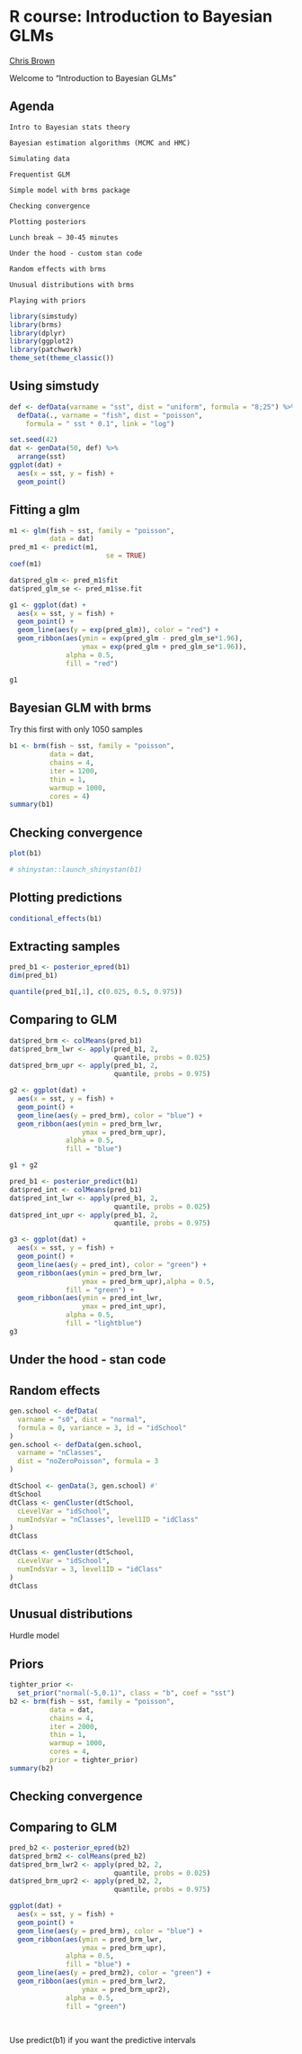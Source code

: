 # R course: Introduction to Bayesian GLMs

[Chris Brown](https://experts.griffith.edu.au/7867-chris-brown)

Welcome to  "Introduction to Bayesian GLMs"

## Agenda 

    Intro to Bayesian stats theory

    Bayesian estimation algorithms (MCMC and HMC)

    Simulating data
    
    Frequentist GLM

    Simple model with brms package

    Checking convergence

    Plotting posteriors

    Lunch break ~ 30-45 minutes

    Under the hood - custom stan code

    Random effects with brms

    Unusual distributions with brms

    Playing with priors


```r
library(simstudy)
library(brms)
library(dplyr)
library(ggplot2)
library(patchwork)
theme_set(theme_classic())
```


## Using simstudy

```r
def <- defData(varname = "sst", dist = "uniform", formula = "8;25") %>%
  defData(., varname = "fish", dist = "poisson", 
    formula = " sst * 0.1", link = "log")
```

```r
set.seed(42)
dat <- genData(50, def) %>%
  arrange(sst)
ggplot(dat) + 
  aes(x = sst, y = fish) + 
  geom_point()
```
## Fitting a glm

```r
m1 <- glm(fish ~ sst, family = "poisson",
          data = dat)
pred_m1 <- predict(m1,
                        se = TRUE)
coef(m1)
```

```r
dat$pred_glm <- pred_m1$fit
dat$pred_glm_se <- pred_m1$se.fit

g1 <- ggplot(dat) + 
  aes(x = sst, y = fish) + 
  geom_point() + 
  geom_line(aes(y = exp(pred_glm)), color = "red") + 
  geom_ribbon(aes(ymin = exp(pred_glm - pred_glm_se*1.96),
                  ymax = exp(pred_glm + pred_glm_se*1.96)),
              alpha = 0.5, 
              fill = "red")

g1
```
## Bayesian GLM with brms

Try this first with only 1050 samples

```r
b1 <- brm(fish ~ sst, family = "poisson",
          data = dat,
          chains = 4,
          iter = 1200,
          thin = 1,
          warmup = 1000,
          cores = 4)
summary(b1)
```

## Checking convergence 

```r
plot(b1)
```


```r
# shinystan::launch_shinystan(b1)
```


## Plotting predictions 

```r
conditional_effects(b1)
```
## Extracting samples 

```r
pred_b1 <- posterior_epred(b1)
dim(pred_b1)

```

```r
quantile(pred_b1[,1], c(0.025, 0.5, 0.975))
```



## Comparing to GLM 


```r
dat$pred_brm <- colMeans(pred_b1)
dat$pred_brm_lwr <- apply(pred_b1, 2, 
                          quantile, probs = 0.025)
dat$pred_brm_upr <- apply(pred_b1, 2, 
                          quantile, probs = 0.975)

g2 <- ggplot(dat) + 
  aes(x = sst, y = fish) + 
  geom_point() + 
  geom_line(aes(y = pred_brm), color = "blue") + 
  geom_ribbon(aes(ymin = pred_brm_lwr,
                  ymax = pred_brm_upr),
              alpha = 0.5, 
              fill = "blue")
```

```r
g1 + g2
```

```r
pred_b1 <- posterior_predict(b1)
dat$pred_int <- colMeans(pred_b1)
dat$pred_int_lwr <- apply(pred_b1, 2, 
                          quantile, probs = 0.025)
dat$pred_int_upr <- apply(pred_b1, 2, 
                          quantile, probs = 0.975)

g3 <- ggplot(dat) + 
  aes(x = sst, y = fish) + 
  geom_point() + 
  geom_line(aes(y = pred_int), color = "green") + 
  geom_ribbon(aes(ymin = pred_brm_lwr,
                  ymax = pred_brm_upr),alpha = 0.5, 
              fill = "green") +
  geom_ribbon(aes(ymin = pred_int_lwr,
                  ymax = pred_int_upr),
              alpha = 0.5, 
              fill = "lightblue")
g3

```

## Under the hood - stan code 



## Random effects 

```r
gen.school <- defData(
  varname = "s0", dist = "normal",
  formula = 0, variance = 3, id = "idSchool"
)
gen.school <- defData(gen.school,
  varname = "nClasses",
  dist = "noZeroPoisson", formula = 3
)

dtSchool <- genData(3, gen.school) #'
dtSchool
dtClass <- genCluster(dtSchool,
  cLevelVar = "idSchool",
  numIndsVar = "nClasses", level1ID = "idClass"
)
dtClass

dtClass <- genCluster(dtSchool,
  cLevelVar = "idSchool",
  numIndsVar = 3, level1ID = "idClass"
)
dtClass
```

## Unusual distributions 

Hurdle model




## Priors


```r

tighter_prior <- 
  set_prior("normal(-5,0.1)", class = "b", coef = "sst")
b2 <- brm(fish ~ sst, family = "poisson",
          data = dat,
          chains = 4,
          iter = 2000,
          thin = 1,
          warmup = 1000,
          cores = 4,
          prior = tighter_prior)
summary(b2)
```

## Checking convergence 


## Comparing to GLM 


```r
pred_b2 <- posterior_epred(b2)
dat$pred_brm2 <- colMeans(pred_b2)
dat$pred_brm_lwr2 <- apply(pred_b2, 2, 
                          quantile, probs = 0.025)
dat$pred_brm_upr2 <- apply(pred_b2, 2, 
                          quantile, probs = 0.975)

ggplot(dat) + 
  aes(x = sst, y = fish) + 
  geom_point() +
  geom_line(aes(y = pred_brm), color = "blue") + 
  geom_ribbon(aes(ymin = pred_brm_lwr,
                  ymax = pred_brm_upr),
              alpha = 0.5, 
              fill = "blue") + 
  geom_line(aes(y = pred_brm2), color = "green") + 
  geom_ribbon(aes(ymin = pred_brm_lwr2,
                  ymax = pred_brm_upr2),
              alpha = 0.5, 
              fill = "green")
  
  
```

Use predict(b1) if you want the predictive intervals 

